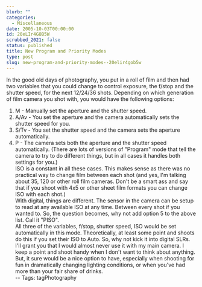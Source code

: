```yaml
---
blurb: ""
categories:
  - Miscellaneous
date: 2005-10-03T00:00:00
id: 20eLIr4GOB5W
scrubbed_2021: false
status: published
title: New Program and Priority Modes
type: post
slug: new-program-and-priority-modes--20elir4gob5w
---
```


In the good old days of photography, you put in a roll of film and
then had two variables that you could change to control exposure,
the f/stop and the shutter speed, for the next 12/24/36 shots.
Depending on which generation of film camera you shot with, you
would have the following options:  
1) M - Manually set the aperture and the shutter speed.  
2) A/Av - You set the aperture and the camera automatically sets
the shutter speed for you.  
3) S/Tv - You set the shutter speed and the camera sets the
aperture automatically.  
4) P - The camera sets both the aperture and the shutter speed
automatically. (There are lots of versions of "Program" mode that
tell the camera to try to do different things, but in all cases it
handles both settings for you.)  
ISO is a constant in all these cases. This makes sense as there was
no practical way to change film between each shot (and yes, I'm
talking about 35, 120 or other roll film cameras. Don't be a smart
ass and say that if you shoot with 4x5 or other sheet film formats
you can change ISO with each shot.)  
With digital, things are different. The sensor in the camera can be
setup to read at any available ISO at any time. Between every shot
if you wanted to. So, the question becomes, why not add option 5 to
the above list. Call it "PISO".  
All three of the variables, f/stop, shutter speed, ISO would be set
automatically in this mode. Theoretically, at least some point and
shoots do this if you set their ISO to Auto. So, why not kick it
into digital SLRs. I'll grant you that I would almost never use it
with my main camera. I keep a point and shoot handy when I don't
want to think about anything. But, it sure would be a nice option
to have, especially when shooting for fun in dramatically changing
lighting conditions, or when you've had more than your fair share
of drinks.  
-- Tags: tagPhotography